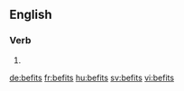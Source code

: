 ==English==

===Verb===
{{head|en|verb form}}

# {{en-third-person singular of|befit}}

[[de:befits]]
[[fr:befits]]
[[hu:befits]]
[[sv:befits]]
[[vi:befits]]